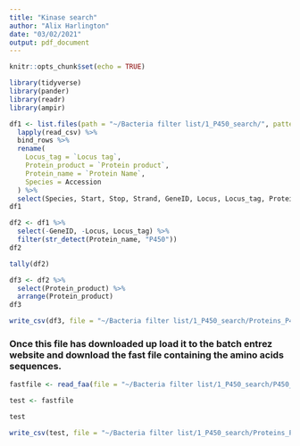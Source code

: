 ---
title: "Kinase search"
author: "Alix Harlington"
date: "03/02/2021"
output: pdf_document
---

```{r setup, include=FALSE}
knitr::opts_chunk$set(echo = TRUE)
```

```{r}
library(tidyverse)
library(pander)
library(readr)
library(ampir)
```

```{r}
df1 <- list.files(path = "~/Bacteria filter list/1_P450_search/", pattern = "*.csv", full.names = TRUE) %>% 
  lapply(read_csv) %>% 
  bind_rows %>%
  rename(
    Locus_tag = `Locus tag`,
    Protein_product = `Protein product`,
    Protein_name = `Protein Name`,
    Species = Accession
  ) %>%
  select(Species, Start, Stop, Strand, GeneID, Locus, Locus_tag, Protein_product, Length, Protein_name)
df1


```

```{r}
df2 <- df1 %>%
  select(-GeneID, -Locus, Locus_tag) %>%
  filter(str_detect(Protein_name, "P450")) 
df2
```

```{r}
tally(df2)
```

```{r}
df3 <- df2 %>%
  select(Protein_product) %>%
  arrange(Protein_product)
df3

write_csv(df3, file = "~/Bacteria filter list/1_P450_search/Proteins_P450/P450.csv")
```


### Once this file has downloaded up load it to the batch entrez website and download the fast file containing the amino acids sequences.


```{r}
fastfile <- read_faa(file = "~/Bacteria filter list/1_P450_search/P450_proteins.fasta") %>% separate(seq_name, into = c("Protein_ID"), sep = " ")

test <- fastfile

test

write_csv(test, file = "~/Bacteria filter list/1_P450_search/Proteins_P450/P450_fasta.csv")
```

